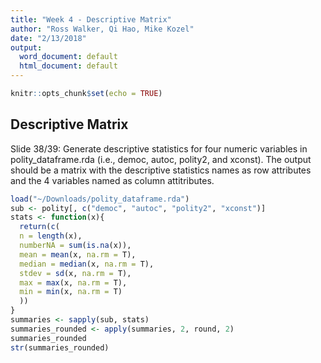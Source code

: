 ```yaml
---
title: "Week 4 - Descriptive Matrix"
author: "Ross Walker, Qi Hao, Mike Kozel"
date: "2/13/2018"
output:
  word_document: default
  html_document: default
---
```


```r
knitr::opts_chunk$set(echo = TRUE)
```

## Descriptive Matrix

Slide 38/39: Generate descriptive statistics for four numeric variables in polity_dataframe.rda (i.e., democ, autoc, polity2, and xconst). The output should be a matrix with the descriptive statistics names as row attributes and the 4 variables named as column attitributes.

```r
load("~/Downloads/polity_dataframe.rda")
sub <- polity[, c("democ", "autoc", "polity2", "xconst")]
stats <- function(x){
  return(c(
  n = length(x),
  numberNA = sum(is.na(x)),
  mean = mean(x, na.rm = T),
  median = median(x, na.rm = T),
  stdev = sd(x, na.rm = T),
  max = max(x, na.rm = T),
  min = min(x, na.rm = T)
  ))
}
summaries <- sapply(sub, stats)
summaries_rounded <- apply(summaries, 2, round, 2)
summaries_rounded
str(summaries_rounded)
```